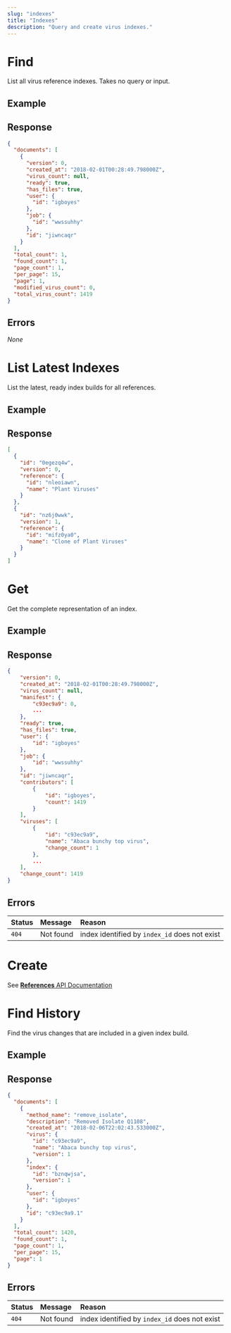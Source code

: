 ```yaml
---
slug: "indexes"
title: "Indexes"
description: "Query and create virus indexes."
---
```


# Find

<Permission name="read" resource="reference" />

List all virus reference indexes. Takes no query or input.

<Endpoint method="GET" path="/api/indexes" />

## Example

<Request method="GET" path="/api/indexes" />

## Response

<Response status="200 OK">

```json
{
  "documents": [
    {
      "version": 0,
      "created_at": "2018-02-01T00:28:49.798000Z",
      "virus_count": null,
      "ready": true,
      "has_files": true,
      "user": {
        "id": "igboyes"
      },
      "job": {
        "id": "wwssuhhy"
      },
      "id": "jiwncaqr"
    }
  ],
  "total_count": 1,
  "found_count": 1,
  "page_count": 1,
  "per_page": 15,
  "page": 1,
  "modified_virus_count": 0,
  "total_virus_count": 1419
}
```

</Response>

## Errors

_None_

# List Latest Indexes

<Permission name="read" resource="reference" />

List the latest, ready index builds for all references.

<Endpoint method="GET" path="/api/indexes?ready=true" />

## Example

<Request method="GET" path="/api/indexes?ready=true" />

## Response

<Response status="200 OK">

```json
[
  {
    "id": "0egezq4w",
    "version": 0,
    "reference": {
      "id": "nleoiawn",
      "name": "Plant Viruses"
    }
  },
  {
    "id": "nz6j0wwk",
    "version": 1,
    "reference": {
      "id": "mifz0ya0",
      "name": "Clone of Plant Viruses"
    }
  }
]
```

</Response>

# Get

<Permission name="read" resource="reference" />

Get the complete representation of an index.

<Endpoint method="GET" path="/api/indexes/:id" />

## Example

<Request method="GET" path="/api/indexes/jiwncaqr" />

## Response

<Response status="200 OK">

```json
{
	"version": 0,
	"created_at": "2018-02-01T00:28:49.798000Z",
	"virus_count": null,
	"manifest": {
		"c93ec9a9": 0,
        ...
	},
	"ready": true,
	"has_files": true,
	"user": {
		"id": "igboyes"
	},
	"job": {
		"id": "wwssuhhy"
	},
	"id": "jiwncaqr",
	"contributors": [
		{
			"id": "igboyes",
			"count": 1419
		}
	],
	"viruses": [
		{
			"id": "c93ec9a9",
			"name": "Abaca bunchy top virus",
			"change_count": 1
		},
        ...
	],
	"change_count": 1419
}
```

</Response>

## Errors

| Status | Message   | Reason                                        |
| :----- | :-------- | :-------------------------------------------- |
| `404`  | Not found | index identified by `index_id` does not exist |

# Create

See [**References** API Documentation](/docs/developer/api/refs/#create-index)

# Find History

<Permission name="read" resource="reference" />

Find the virus changes that are included in a given index build.

<Endpoint method="GET" path="/api/indexes/:id/history" />

## Example

<Request method="GET" path="/api/indexes/bznqwjsa/history" />

## Response

<Response status="200 OK">

```json
{
  "documents": [
    {
      "method_name": "remove_isolate",
      "description": "Removed Isolate Q1108",
      "created_at": "2018-02-06T22:02:43.533000Z",
      "virus": {
        "id": "c93ec9a9",
        "name": "Abaca bunchy top virus",
        "version": 1
      },
      "index": {
        "id": "bznqwjsa",
        "version": 1
      },
      "user": {
        "id": "igboyes"
      },
      "id": "c93ec9a9.1"
    }
  ],
  "total_count": 1420,
  "found_count": 1,
  "page_count": 1,
  "per_page": 15,
  "page": 1
}
```

</Response>

## Errors

| Status | Message   | Reason                                        |
| :----- | :-------- | :-------------------------------------------- |
| `404`  | Not found | index identified by `index_id` does not exist |
